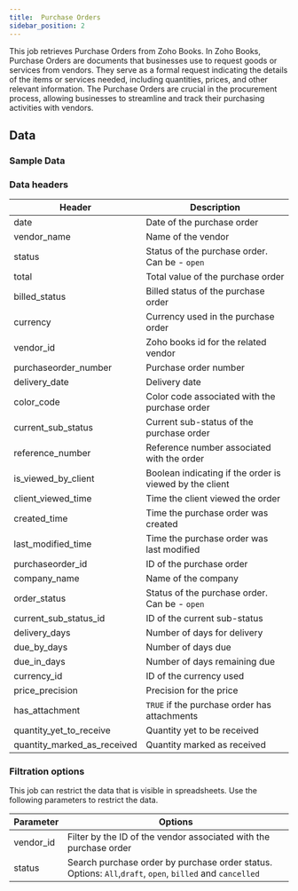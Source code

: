 ```yaml
---
title:  Purchase Orders
sidebar_position: 2
---
```


This job retrieves Purchase Orders from Zoho Books. In Zoho Books, Purchase Orders are documents that businesses use to request goods or services from vendors. They serve as a formal request indicating the details of the items or services needed, including quantities, prices, and other relevant information. The Purchase Orders are crucial in the procurement process, allowing businesses to streamline and track their purchasing activities with vendors.

<AddJob
  template="gsheet_zoho_books_db_get_purchase_orders"
/>

## Data

### Sample Data

<Gsheet
  src="https://docs.google.com/spreadsheets/d/1-gX-uq5YrTW-6gQJYM-mNXitEOfJLTiQCvPtV8CR1Yc/edit#gid=1225499346"
/>


### Data headers

| Header | Description |
|----|----|
| date | Date of the purchase order |
| vendor_name | Name of the vendor |
| status | Status of the purchase order. Can be - `open` |
| total | Total value of the purchase order |
| billed_status | Billed status of the purchase order  |
| currency |Currency used in the purchase order |
| vendor_id | Zoho books id for the related vendor |
| purchaseorder_number | Purchase order number |
| delivery_date | Delivery date |
| color_code | Color code associated with the purchase order |
| current_sub_status | Current sub-status of the purchase order |
| reference_number | Reference number associated with the order |
| is_viewed_by_client | Boolean indicating if the order is viewed by the client |
| client_viewed_time | Time the client viewed the order |
| created_time | Time the purchase order was created |
| last_modified_time | Time the purchase order was last modified |
| purchaseorder_id | ID of the purchase order |
| company_name | Name of the company |
| order_status | Status of the purchase order. Can be - `open` |
| current_sub_status_id | ID of the current sub-status |
| delivery_days | Number of days for delivery |
| due_by_days | Number of days due |
| due_in_days | Number of days remaining due |
| currency_id | ID of the currency used |
| price_precision | Precision for the price |
| has_attachment	 | `TRUE` if the purchase order has attachments |
| quantity_yet_to_receive	 | Quantity yet to be received |
| quantity_marked_as_received	 | Quantity marked as received |

### Filtration options

This job can restrict the data that is visible in spreadsheets. Use the following parameters to restrict the data.

| Parameter | Options |
|----|----|
| vendor_id | Filter by the ID of the vendor associated with the purchase order |
| status | Search purchase order by purchase order status. Options: `All`,`draft`, `open`, `billed` and `cancelled` |

<!---
## Others

### Similar jobs

Similar sort of data can be achieved by using get accounting transaction job and filtering it by invoice type. 

### Reports that use this job

Here are some of the report templates that use this job: 
-->